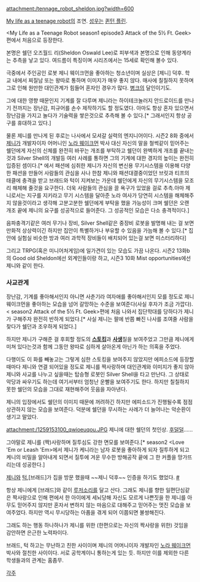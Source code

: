 attachment:/tennage_robot_sheldon.jpg?width=600

[[My life as a teenage robot]]의 조연. [[성우]]는 [[퀸턴 플린]].

<My Life as a Teenage Robot season1 episode3 Attack of the 5½ Ft. Geek>
편에서 처음으로 등장한다. 

본명은 쉘던 오즈월드 리(Sheldon Oswald Lee)로 피부색과 본명으로 인해 동양계라는 추측을 낳고 있다. 여드름이 특징이며 시리즈에서는 15세로 확인해 볼수 있다. 

극중에서 주인공인 로봇 제니 웨이크먼을 좋아하는 청소년이며 실상은 [제니] 덕후. 학교 내에서 찌질남 또는 왕따로 통하며 이미지가 매우 좋지 않다. 매사에 칠칠하지 못하며 그로 인해 원만한 대인관계가 힘들어 혼자인 경우가 많다. [[병크]]의 달인이기도.

그에 대한 영향 때문인지 기계를 잘 다루며 제니라는 하이테크놀러지 안드로이드를 만나기 전까지는 장난감, 피규어를 손수 제작하기도 할 정도였다. 아마도 항상 혼자 있으면서 장난감을 가지고 놀다가 기술력을 쌓은것으로 추측해 볼 수 있다.[* 그래서인지 항상 공구를 휴대하고 있다.]

물론 제니를 만나게 된 후로는 나사에서 모셔갈 실력의 엔지니어이다. 시즌2 8화 중에서 [[제니]]가 개발자이자 어머니인 [[노라 웨이크먼]] 박사 대신 자신의 말을 철썩같이 믿어주는 쉘던에게 자신의 신체를 완전히 바꾸는 개조를 부탁하고 쉘던이 완벽하게 개조를 끝내는 것과 Silver Shell의 개발등 여러 사례를 통하면 그의 기계에 대한 경지의 높이는 완전히 입증된 셈이다.[* <My Life as a Teenage Robot season2 episode8 Victim of Fashion>에서 패션에 심취한 제니가 자신의 변신용 무기시스템을 이용해 다양한 패션을 만들어 사람들의 관심을 사나 한참 제니와 패션대결중이었던 브릿과 티프의 태클에 충격을 받고 브래드와 턱이 지켜보는 가운데 쉘던에게 자신의 무기시스템을 모조리 해체해 줄것을 요구한다. 더욱 사람들의 관심을 끌 욕구가 있었을 걸로 추측.아마 제니로서는 지구를 지키라고 무기 시스템을 달아준 노라 여사가 당연히 시스템을 해체해주지 않을것이라고 생각해 고분고분한 쉘던에게 부탁을 했을 가능성이 크며 쉘던은 오랜 개조 끝에 제니의 요구를 성공적으로 들어준다. 그 성공적인 모습은 다소 충격적이다.]

음파충격기같은 여러 무기나 장비, Silver Shell같은 중장비 로봇을 발명해 내는 걸 보면 만화적 상상력이긴 하지만 집안이 특별하거나 부유할 수 있음을 가늠해 볼 수 있다.[* 집안에 실험실 비슷한 방과 여러 과학적 장비들이 배치되어 있는걸 보면 미스터리하다]

그리고 TRPG(혹은 미니어처게임)에 일가견이 있는 모습도 가끔 나온다. 시즌2 13화b의 Good old Sheldon에선 외계인들이랑 하고, 시즌3 10화 Mist opportunities에선 제니와 같이 한다. 

=== 사교관계 ===
장난감, 기계를 좋아해서인지 아니면 사춘기라 여자애를 좋아해서인지 모를 정도로 제니 웨이크먼을 좋아하는 모습을 넘어 갈망하는 수준을 보여준다(사실 후자가 조금 가깝다). < season2 Attack of the 5½ Ft. Geek>편에 처음 나와서 집단학대를 당하다가 제니가 구해주자 완전히 반하게 되었다.[* 사실 제니는 팔에 반쯤 빠진 나사를 조여줄 사람을 찾다가 쉘던과 조우하게 되었다.]

하지만 제니가 구해준 걸 후회할 정도의 '''[[스토킹]]'''과 '''[[사생]]'''질을 보여주었고 그만큼 제니에게 미쳐 있다는것과 함께 그동안 왕따로 심하게 살아온게 아닌가 하는 의혹을 주었다.

다행이도 이 화를 빼놓고는 그렇게 심한 스토킹을 보여주지 않았지만 에피소드에 등장할 때마다 제니와 연결 되어있을 정도로 제니를 짝사랑하며 대인관계와 이미지가 좋지 않아 제니와 사교를 나누고 싶을때는 탑승형 로봇인 Silver Shell을 타고 만난다. 그 상태로 악당과 싸우기도 하는데 여기서부터 엄청난 운빨을 보여주기도 한다. 하지만 칠칠하지 못한 쉘던의 모습을 그대로 재현해주어 웃음을 자아낸다.

제니의 입장에서도 쉘던의 이미지 때문에 꺼려하긴 하지만 에피소드가 진행될수록 점점 상관하지 않는 모습을 보여준다. 덕분에 쉘던을 무시하는 사례가 더 늘어나는 악순환이 생기고 말았다.

attachment:/1259153100_qwioeuqou.JPG
제니에 대한 쉘던의 첫인상. [[후덜덜]]......

그야말로 제니를 (짝)사랑하며 질투심도 강한 면모를 보여준다.[* season2 <Love 'Em or Leash 'Em>에서 제니가 케니라는 남자 로봇을 좋아하게 되자 질투하게 되고 케니의 비밀을 알아내게 되면서 질투에 겨운 무수한 방해공작 끝에 그 한 커플을 망가뜨리는데 성공한다.] 

[[제니]]와 [[턱]],[브래드]가 집을 방문 했을때 ~~제니 덕후~~ 인증을 하기도 했었다. [http://blogfile.paran.com/BLOG_1002096/200911/1259153100_sheldon.JPG #]

항상 제니에게 [브래드]와 같이 [[루저]]소리를 달고 산다. 그래도 제니를 향한 일편단심같은 짝사랑으로 인해 <A Robot For All Seasons>편에서 한 아이에게 세뇌당해 자신도 모르게 나쁜짓을 한 제니를 아무도 믿어주지 않지만 혼자서 변하지 않는 마음으로 대해주고 믿어주는  멋진 모습을 보여주었다. 하지만 역시 무시당하는 아픔을 겪게 되어 이쯤되면 불쌍해진다.

그래도 하는 행동 하나하나가 제니를 위한 (한편으로는 자신의 짝사랑을 위한) 것임을 감안하면 은근한 노력파이다.

브래드, 턱 하고는 무난하고 친한 사이이며 제니의 어머니이자 개발자인 [[노라 웨이크먼]] 박사와 절친한 사이이다. 서로 공학계이니 통하는게 있는 듯. 하지만 이를 제외한 다른 학생들과의 관계는 홈좀무.

[[각주]]

